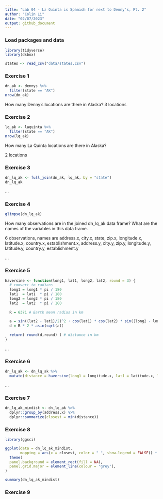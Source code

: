 ```yaml
---
title: "Lab 04 - La Quinta is Spanish for next to Denny's, Pt. 2"
author: "Colin Li"
date: "02/07/2023"
output: github_document
---
```


### Load packages and data

```r
library(tidyverse) 
library(dsbox) 
```

```r
states <- read_csv("data/states.csv")
```

### Exercise 1

```r

dn_ak <- dennys %>%
  filter(state == "AK")
nrow(dn_ak)

```

How many Denny’s locations are there in Alaska?
3 locations

### Exercise 2

```r

lq_ak <- laquinta %>%
  filter(state == "AK")
nrow(lq_ak)

```
How many La Quinta locations are there in Alaska?

2 locations

### Exercise 3

```r

dn_lq_ak <- full_join(dn_ak, lq_ak, by = "state")
dn_lq_ak


```

...

### Exercise 4


```r

glimpse(dn_lq_ak)

```
How many observations are in the joined dn_lq_ak data frame? What are the names of the variables in this data frame.

6 observations, names are address.x, city.x, state, zip.x, longitude.x, latitude.x, country.x, establishment.x, address.y, city.y, zip.y, longitude.y, latitude.y, country.y, establishment.y


...

### Exercise 5

```r

haversine <- function(long1, lat1, long2, lat2, round = 3) {
  # convert to radians
  long1 = long1 * pi / 180
  lat1  = lat1  * pi / 180
  long2 = long2 * pi / 180
  lat2  = lat2  * pi / 180
  
  R = 6371 # Earth mean radius in km
  
  a = sin((lat2 - lat1)/2)^2 + cos(lat1) * cos(lat2) * sin((long2 - long1)/2)^2
  d = R * 2 * asin(sqrt(a))
  
  return( round(d,round) ) # distance in km
}

```


...

### Exercise 6

```r

dn_lq_ak <- dn_lq_ak %>%
  mutate(distance = haversine(long1 = longitude.x, lat1 = latitude.x, long2 = longitude.y, lat2 = latitude.y))

```


...

### Exercise 7

```r

dn_lq_ak_mindist <- dn_lq_ak %>%
  dplyr::group_by(address.x) %>%
  dplyr::summarize(closest = min(distance))

```

### Exercise 8

```r
library(ggsci)

ggplot(data = dn_lq_ak_mindist, 
       mapping = aes(x = closest, color = " ", show.legend = FALSE)) + scale_color_aaas() + geom_freqpoly() + scale_y_continuous(breaks = c(0, 1, 2)) + scale_x_continuous(breaks = c(0, 1, 2, 3, 4, 5, 6)) + xlab("Distance (miles)") + ylab("Number of Establishments") + ggtitle("AK: Distances between Denny’s and the Nearest La Quinta") + labs(caption = "There are three different La Quinta within 6 miles of three different Denny's") +
  theme(
  panel.background = element_rect(fill = NA),
  panel.grid.major = element_line(colour = "grey"),
) 

summary(dn_lq_ak_mindist)

```

### Exercise 9

```r



```

